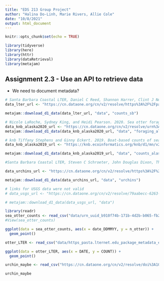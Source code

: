 ```yaml
---
title: "EDS 213 Group Project"
author: "Halina Do-Linh, Marie Rivers, Allie Cole"
date: "10/8/2021"
output: html_document
---
```


```r
knitr::opts_chunk$set(echo = TRUE)

library(tidyverse)
library(here)
library(httr)
library(dataRetrieval)
library(metajam)
```

## Assignment 2.3 - Use an API to retrieve data

- We need to document metadata? 

```r
# Santa Barbara Coastal LTER, Daniel C Reed, Shannon Harrer, Clint J Nelson, and Robert J Miller. 2021. SBC LTER: Reef: Sightings of sea otters (Enhydra lutris) near Santa Barbara and Channel Islands, ongoing since 2007.
data_lter_url <- "https://cn.dataone.org/cn/v2/resolve/https%3A%2F%2Fpasta.lternet.edu%2Fpackage%2Fdata%2Feml%2Fknb-lter-sbc%2F61%2F8%2F85e13b27599bf1ed68c7930674e1e7bd"

metajam::download_d1_data(data_lter_url, "data", "counts_sb")
```

```r
# Nicole LaRoche, Sydney King, and Heidi Pearson. 2020. Sea otter foraging data, visual observations from Prince of Wales, Alaska. Knowledge Network for Biocomplexity.
data_knb_alaska2020_url <- "https://cn.dataone.org/cn/v2/resolve/urn%3Auuid%3Ad06722b5-492c-4677-9c81-94a96a5aaca6"
metajam::download_d1_data(data_knb_alaska2020_url, "data", "foraging_alaska")
```

```r
# knb Tiffany Stephens and Ginny Eckert. 2019. Boat-based counts of sea otters at specific sites in Southeast Alaska
data_knb_alaska2019_url <- "https://knb.ecoinformatics.org/knb/d1/mn/v2/object/urn%3Auuid%3Ad97089d4-b532-493b-b253-7f3f4adf939d"

metajam::download_d1_data(data_knb_alaska2019_url, "data", "counts_alaska")
```

```r
#Santa Barbara Coastal LTER, Steven C Schroeter, John Douglas Dixon, Thomas Ebert, and John Richards. 2021. SBC LTER: Settlement of urchins and other invertebrates, ongoing since 1990. LTER Network Member

data_urchins_url <- "https://cn.dataone.org/cn/v2/resolve/https%3A%2F%2Fpasta.lternet.edu%2Fpackage%2Fdata%2Feml%2Fknb-lter-sbc%2F52%2F10%2F6f1d97294f041ee3d39cda102e0223af"

metajam::download_d1_data(data_urchins_url, "data", "urchins")


```



```r
# links for USGS data were not valid
# data_usgs_url <- "https://cn.dataone.org/cn/v2/resolve/79aabecc-6263-4837-b68b-cdf5b644fe46"

# metajam::download_d1_data(data_usgs_url, "data")
```

```r
library(readr)
sea_otter_counts <- read_csv("data/urn_uuid_b910f74b-171b-4d2b-b065-fb21823a8e84__sea_otter_counts_2017_2018_CLEANDATA__csv/sea_otter_counts_2017_2018_CLEANDATA.csv")
#View(sea_otter_counts)

ggplot(data = sea_otter_counts, aes(x = date_DDMMYY, y = n_otter)) +
  geom_point()

```

```r
otter_LTER <- read_csv("data/https_pasta.lternet.edu_package_metadata_eml_knb-lter-sbc_61_8__Sea_Otter_Abundance_20210803__csv/Sea_Otter_Abundance_20210803.csv")

ggplot(data = otter_LTER, aes(x = DATE, y = COUNT)) +
  geom_point()
```



```r
urchin_maybe <- read_csv("https://cn.dataone.org/cn/v2/resolve/doi%3A10.6085%2FAA%2Fmarine_cbs.7.1")

urchin_maybe

```








